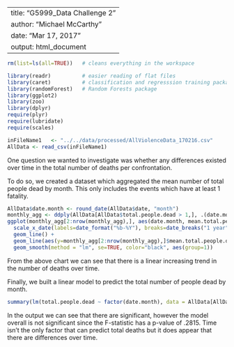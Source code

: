 ---
title: "G5999_Data Challenge 2"
author: "Michael McCarthy"
date: "Mar 17, 2017"
output: html_document
--

```r
rm(list=ls(all=TRUE))   # cleans everything in the workspace

library(readr)          # easier reading of flat files
library(caret)          # classification and regresssion training package
library(randomForest)   # Random Forests package
library(ggplot2)
library(zoo)
library(dplyr)
require(plyr)
require(lubridate)
require(scales)
```

```r
inFileName1   <- "../../data/processed/AllViolenceData_170216.csv"     # cleaned data on violence
AllData <- read_csv(inFileName1) 

```


One question we wanted to investigate was whether any differences existed over time in the total number of deaths per confrontation. 

To do so, we created a dataset which aggregated the mean number of total people dead by month. This only includes the events which have at least 1 fatality.

```r
AllData$date.month <- round_date(AllData$date, "month")
monthly_agg <- ddply(AllData[AllData$total.people.dead > 1,], .(date.month), summarize, mean.total.people.dead = mean(total.people.dead) )
ggplot(monthly_agg[2:nrow(monthly_agg),], aes(date.month, mean.total.people.dead)) + 
  scale_x_date(labels=date_format("%b-%Y"), breaks=date_breaks("1 year")) +
  geom_line() +
  geom_line(aes(y=monthly_agg[2:nrow(monthly_agg),]$mean.total.people.dead, color="red")) +
  geom_smooth(method = "lm", se=TRUE, color="black", aes(group=1))
```

From the above chart we can see that there is a linear increasing trend in the number of deaths over time.

Finally, we built a linear model to predict the total number of people dead by month.

```r
summary(lm(total.people.dead ~ factor(date.month), data = AllData[AllData$total.people.dead > 0,]))
```

In the output we can see that there are significant, however the model overall is not significant since the F-statistic has a p-value of .2815. Time isn't the only factor that can predict total deaths but it does appear that there are differences over time.
